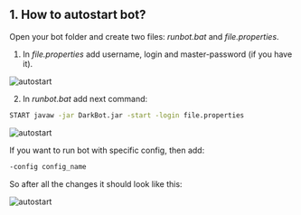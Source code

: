 ## 1. How to autostart bot?

Open your bot folder and create two files: *runbot.bat* and *file.properties*.

1. In *file.properties* add username, login and master-password (if you have it).

![autostart](public/autostart1.png)

2. In *runbot.bat* add next command:

```bash
START javaw -jar DarkBot.jar -start -login file.properties
```

![autostart](public/autostart2.png)

If you want to run bot with specific config, then add:

```bash
-config config_name
```

So after all the changes it should look like this:

![autostart](public/autostart3.png)